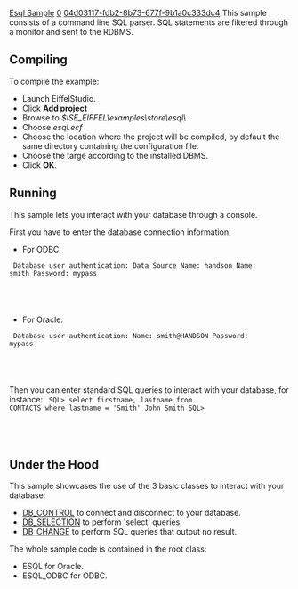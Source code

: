 [[Property:title|Esql Sample]]
[[Property:weight|0]]
[[Property:uuid|04d03117-fdb2-8b73-677f-9b1a0c333dc4]]
This sample consists of a command line SQL parser. SQL statements are filtered through a monitor and sent to the RDBMS. 

==Compiling==

To compile the example: 
* Launch EiffelStudio. 
* Click '''Add project'''
* Browse to ''$ISE_EIFFEL\examples\store\esql\''. 
* Choose ''esql.ecf''
* Choose the location where the project will be compiled, by default the same directory containing the configuration file. 
* Choose the targe according to the installed DBMS.
* Click '''OK'''. 

==Running==

This sample lets you interact with your database through a console. 

First you have to enter the database connection information: 
* For ODBC: 
<code>
Database user authentication:
Data Source Name: handson
Name: smith
Password: mypass
					</code>

{{note|Name'' and ''Password'' are no required with ODBC. If you don't need ''Name'' and ''Password'', you can simply hit '''Return''' when prompted ''.'' }}

* For Oracle: 
<code>
Database user authentication:
Name: smith@HANDSON
Password: mypass
					</code>

{{note|you have to specify the Oracle User Name and Net Service Name with the syntax ''<user>@<service> ''where ''<user>'' stands for the User Name and ''<service>'' stands for the Net Service Name. }}


Then you can enter standard SQL queries to interact with your database, for instance: 
<code>
SQL> select firstname, lastname from CONTACTS where lastname = 'Smith'
John    Smith
SQL>
				</code>

{{note|enter ''exit'' to quit the application. }}

==Under the Hood==

This sample showcases the use of the 3 basic classes to interact with your database: 
*  [[ref:libraries/store/reference/db_control_chart|DB_CONTROL]]  to connect and disconnect to your database. 
*  [[ref:libraries/store/reference/db_selection_chart|DB_SELECTION]]  to perform 'select' queries. 
*  [[ref:libraries/store/reference/db_change_chart|DB_CHANGE]]  to perform SQL queries that output no result. 

The whole sample code is contained in the root class:
*  ESQL for Oracle. 
*  ESQL_ODBC for ODBC. 






